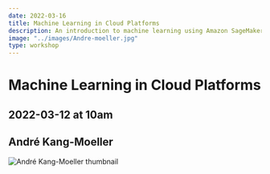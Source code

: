 ```yaml
---
date: 2022-03-16
title: Machine Learning in Cloud Platforms
description: An introduction to machine learning using Amazon SageMaker
image: "../images/Andre-moeller.jpg"
type: workshop
---
```


# Machine Learning in Cloud Platforms

## 2022-03-12 at 10am

## André Kang-Moeller

![André Kang-Moeller thumbnail](../images/Andre-moeller.jpg)
